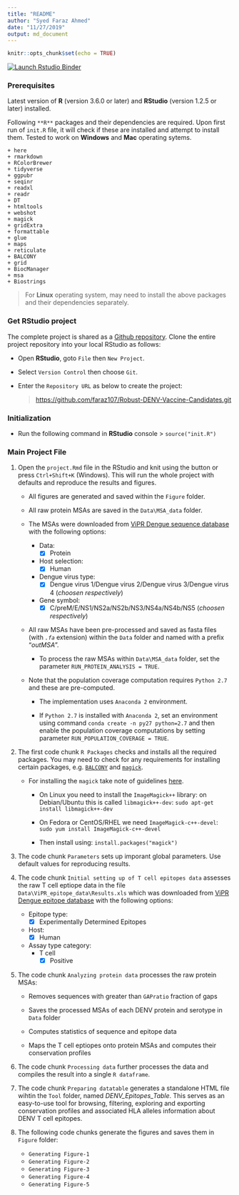 ```yaml
---
title: "README"
author: "Syed Faraz Ahmed"
date: "11/27/2019"
output: md_document
---
```


```r
knitr::opts_chunk$set(echo = TRUE)
```

<!-- badges: start -->
[![Launch Rstudio Binder](http://mybinder.org/badge_logo.svg)](https://mybinder.org/v2/gh/faraz107/Robust-DENV-Vaccine-Candidates/master?urlpath=rstudio)
<!-- badges: end -->


### Prerequisites

Latest version of **R** (version 3.6.0 or later) and **RStudio** (version 1.2.5 or later) installed.

Following `**R**` packages and their dependencies are required. Upon first run of `init.R` file, it will check if these are installed and attempt to install them. Tested to work on **Windows** and **Mac** operating sytems. 

    + here 
    + rmarkdown 
    + RColorBrewer 
    + tidyverse 
    + ggpubr 
    + seqinr
    + readxl 
    + readr 
    + DT 
    + htmltools 
    + webshot 
    + magick 
    + gridExtra 
    + formattable 
    + glue 
    + maps 
    + reticulate 
    + BALCONY 
    + grid 
    + BiocManager 
    + msa 
    + Biostrings

> For **Linux** operating system, may need to install the above packages and their dependencies separately.


### Get RStudio project

The complete project is shared as a [Github
repository](https://github.com/faraz107/Robust-DENV-Vaccine-Candidates). Clone the entire project repository into your local RStudio as follows:

-   Open **RStudio**, goto `File` then `New Project`.
-   Select `Version Control` then choose `Git`.
-   Enter the `Repository URL` as below to create the project: 

    >   <a href="https://github.com/faraz107/Robust-DENV-Vaccine-Candidates.git" class="uri">https://github.com/faraz107/Robust-DENV-Vaccine-Candidates.git</a>
    
### Initialization

-   Run the following command in **RStudio** console
>   `source("init.R")`

### Main Project File

1. Open the `project.Rmd` file in the RStudio and knit using the button or press `Ctrl+Shift+K` (Windows). This will run the whole project with defaults and reproduce the results and figures.

    * All figures are generated and saved within the `Figure` folder.
  
    * All raw protein MSAs are saved in the `Data\MSA_data` folder.
    
    * The MSAs were downloaded from [ViPR Dengue sequence database](https://www.viprbrc.org/brc/vipr_protein_search.spg?method=ShowCleanSearch&decorator=flavi_dengue) with the following options:

      - Data:
        + [x] Protein

      - Host selection: 
        + [x] Human
    
      - Dengue virus type:  
        - [x] Dengue virus 1/Dengue virus 2/Dengue virus 3/Dengue virus 4 (*choosen respectively*)

      - Gene symbol:  
        - [x] C/preM/E/NS1/NS2a/NS2b/NS3/NS4a/NS4b/NS5 (*choosen respectively*)
    
    * All raw MSAs have been pre-processed and saved as fasta files (with *`.fa`* extension) within the `Data` folder and named with a prefix "*outMSA*".
  
      - To process the raw MSAs within `Data\MSA_data` folder, set the parameter `RUN_PROTEIN_ANALYSIS = TRUE`.
    
    * Note that the population coverage computation requires `Python 2.7` and these are pre-computed. 
  
      - The implementation uses `Anaconda 2` environment. 
    
      - If `Python 2.7` is installed with `Anaconda 2`, set an environment using command `conda create -n py27 python=2.7` and then enable the population coverage computations by setting parameter `RUN_POPULATION_COVERAGE = TRUE`.

2. The first code chunk `R Packages` checks and installs all the required packages. You may need to check for any requirements for installing certain packages, e.g. [`BALCONY`](https://cran.r-project.org/web/packages/BALCONY/index.html) and [`magick`](https://cran.r-project.org/web/packages/magick/index.html).
    
    * For installing the `magick` take note of guidelines [here](https://cran.r-project.org/web/packages/magick/vignettes/intro.html).
    
      + On Linux you need to install the `ImageMagick++` library: on Debian/Ubuntu this is called `libmagick++-dev`:
        `sudo apt-get install libmagick++-dev`
      
      + On Fedora or CentOS/RHEL we need `ImageMagick-c++-devel`:
        `sudo yum install ImageMagick-c++-devel`
        
      + Then install using:
        `install.packages("magick")`

3. The code chunk `Parameters` sets up imporant global parameters. Use default values for reproducing results.

4. The code chunk `Initial setting up of T cell epitopes data` assesses the raw T cell eptiope data in the file `Data\ViPR_epitope_data\Results.xls` which was downloaded from [ViPR Dengue epitope database](https://www.viprbrc.org/brc/vipr_virusEpitope_search.spg?method=ShowCleanSearch&decorator=flavi_dengue) with the following options:

    - Epitope type:
      + [x] Experimentally Determined Epitopes

    - Host: 
      + [x] Human

    - Assay type category:  
      + T cell 
        - [x] Positive

5. The code chunk `Analyzing protein data` processes the raw protein MSAs:

    + Removes sequences with greater than `GAPratio` fraction of gaps
  
    + Saves the processed MSAs of each DENV protein and serotype in `Data` folder
  
    + Computes statistics of sequence and epitope data
  
    + Maps the T cell eptiopes onto protein MSAs and computes their conservation profiles
  
6. The code chunk `Processing data` further processes the data and compiles the result into a single `R dataframe`.

7. The code chunk `Preparing datatable` generates a standalone HTML file wihtin the `Tool` folder, named *DENV_Epitopes_Table*. This serves as an easy-to-use tool for browsing, filtering, exploring and  exporting conservation profiles and associated HLA alleles information about DENV T cell epitopes.

8. The following code chunks generate the figures and saves them in `Figure` folder:

    * `Generating Figure-1`
    * `Generating Figure-2`
    * `Generating Figure-3`
    * `Generating Figure-4`
    * `Generating Figure-5`